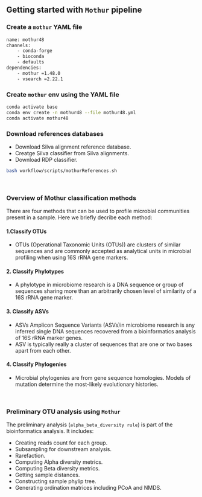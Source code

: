 ## Getting started with `Mothur` pipeline

### Create a `mothur` YAML file 

```bash
name: mothur48
channels:
    - conda-forge
    - bioconda
    - defaults
dependencies:
    - mothur =1.48.0
    - vsearch =2.22.1
```

### Create `mothur` env using the YAML file
```bash
conda activate base
conda env create -n mothur48 --file mothur48.yml
conda activate mothur48 
```

### Download references databases
- Download Silva alignment reference database.
- Creatge Silva classifier from Silva alignments.
- Download RDP classifier.

```bash
bash workflow/scripts/mothurReferences.sh
```

<br>

### Overview of Mothur classification methods
There are four methods that can be used to profile microbial communities present in a sample. Here we briefly decribe each method:

#### 1.Classify OTUs
- OTUs (Operational Taxonomic Units (OTUs)) are clusters of similar sequences and are commonly accepted as analytical units in microbial profiling when using 16S rRNA gene markers.

#### 2. Classify Phylotypes
- A phylotype in microbiome research is a DNA sequence or group of sequences sharing more than an arbitrarily chosen level of similarity of a 16S rRNA gene marker.

#### 3. Classify ASVs
- ASVs Amplicon Sequence Variants (ASVs)in microbiome research is any inferred single DNA sequences recovered from a bioinformatics analysis of 16S rRNA marker genes.
- ASV is typically really a cluster of sequences that are one or two bases apart from each other.

#### 4. Classify Phylogenies
- Microbial phylogenies are from gene sequence homologies.  Models of mutation determine the most-likely evolutionary histories.

<br>

### Preliminary OTU analysis using `Mothur`
The preliminary analysis (`alpha_beta_diversity rule`) is part of the bioinformatics analysis. It includes:

- Creating reads count for each group.
- Subsampling for downstream analysis.
- Rarefaction.
- Computing Alpha diversity metrics.
- Computing Beta diversity metrics.
- Getting sample distances.
- Constructing sample phylip tree.
- Generating ordination matrices including PCoA and NMDS.
